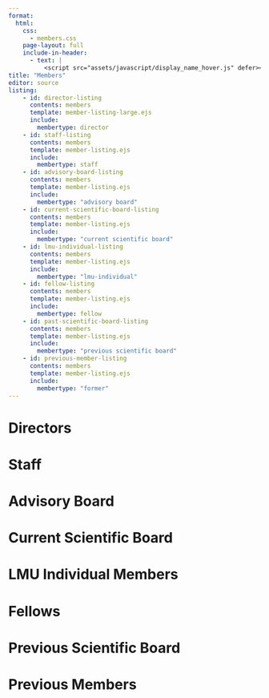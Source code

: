 ```yaml
---
format: 
  html:
    css:
      - members.css
    page-layout: full
    include-in-header: 
      - text: |
          <script src="assets/javascript/display_name_hover.js" defer></script>
title: "Members"
editor: source
listing:
    - id: director-listing
      contents: members
      template: member-listing-large.ejs
      include:
        membertype: director
    - id: staff-listing
      contents: members
      template: member-listing.ejs
      include:
        membertype: staff
    - id: advisory-board-listing
      contents: members
      template: member-listing.ejs
      include:
        membertype: "advisory board"
    - id: current-scientific-board-listing
      contents: members
      template: member-listing.ejs
      include:
        membertype: "current scientific board"
    - id: lmu-individual-listing
      contents: members
      template: member-listing.ejs
      include:
        membertype: "lmu-individual"
    - id: fellow-listing
      contents: members
      template: member-listing.ejs
      include:
        membertype: fellow
    - id: past-scientific-board-listing
      contents: members
      template: member-listing.ejs
      include:
        membertype: "previous scientific board"
    - id: previous-member-listing
      contents: members
      template: member-listing.ejs
      include:
        membertype: "former"
---
```





# Directors

::: {#director-listing}
:::

# Staff
::: {#staff-listing}
:::

# Advisory Board
::: {#advisory-board-listing}
:::

# Current Scientific Board
::: {#current-scientific-board-listing}
:::

# LMU Individual Members
::: {#lmu-individual-listing}
:::

# Fellows
::: {#fellow-listing}
:::

# Previous Scientific Board
::: {#past-scientific-board-listing}
:::

# Previous Members
::: {#previous-member-listing}
:::
